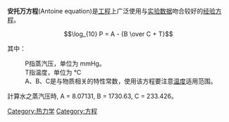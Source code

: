 {{Expand language|time=2017-05-22T04:45:21+00:00}}
{{unreferenced|time=2017-05-22T04:45:21+00:00}}
'''安托万方程'''(Antoine equation)是[[工程|工程]]上广泛使用与[[实验数据|实验数据]]吻合较好的[[经验方程|经验方程]]。

:<math>\log_{10} P = A - {B \over C + T}</math>

其中：
:P指蒸汽压，单位为 mmHg。
:T指温度，单位为 ℃
:A、B、C是与物质相关的特性常数，使用该方程要注意[[温度|温度]]适用范围。
計算水之蒸汽压時, A = 8.07131, B = 1730.63, C = 233.426。
{{物理小作品}}

[[Category:热力学|Category:热力学]]
[[Category:方程|Category:方程]]